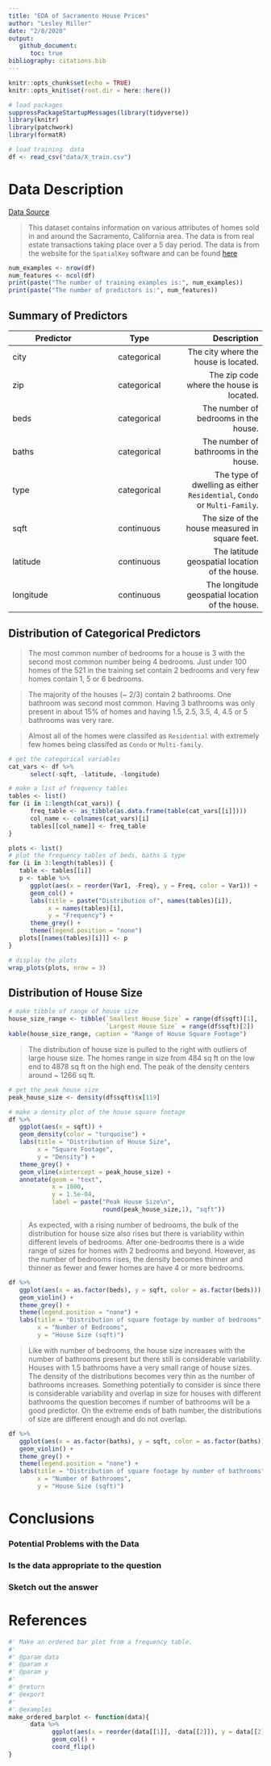 ```yaml
---
title: "EDA of Sacramento House Prices"
author: "Lesley Miller"
date: "2/8/2020"
output: 
   github_document:
      toc: true
bibliography: citations.bib
---
```


```r
knitr::opts_chunk$set(echo = TRUE)
knitr::opts_knit$set(root.dir = here::here())
```

```r
# load packages
suppressPackageStartupMessages(library(tidyverse))
library(knitr)
library(patchwork)
library(formatR)
```


```r
# load training  data 
df <- read_csv("data/X_train.csv")
```

# Data Description 
[Data Source](https://support.spatialkey.com/spatialkey-sample-csv-data)

> This dataset contains information on various attributes of homes sold in and around the Sacramento, California area. The data is from real estate transactions taking place over a 5 day period. The data is from the website for the `SpatialKey` software and can be found [here](https://support.spatialkey.com/spatialkey-sample-csv-data)

```r
num_examples <- nrow(df)
num_features <- ncol(df)
print(paste("The number of training examples is:", num_examples))
print(paste("The number of predictors is:", num_features))
```

## Summary of Predictors 
|Predictor | Type | Description |
|-----------|:--------:|---------:|
|city | categorical| The city where the house is located.|
|zip | categorical | The zip code where the house is located.|
|beds | categorical | The number of bedrooms in the house.|
|baths | categorical | The number of bathrooms in the house.|
|type | categorical | The type of dwelling as either `Residential`, `Condo` or `Multi-Family`. |
|sqft | continuous | The size of the house measured in square feet.|
|latitude| continuous | The latitude geospatial location of the house.|
|longitude| continuous | The longitude geospatial location of the house.|

## Distribution of Categorical Predictors 

> The most common number of bedrooms for a house is 3 with the second most common number being 4 bedrooms. Just under 100 homes of the 521 in the training set contain 2 bedrooms and very few homes contain 1, 5 or 6 bedrooms. 

> The majority of the houses (~ 2/3) contain 2 bathrooms. One bathroom was second most common. Having 3 bathrooms was only present in about 15% of homes and having 1.5, 2.5, 3.5, 4, 4.5 or 5 bathrooms was very rare. 

> Almost all of the homes were classifed as `Residential` with extremely few homes being classifed as `Condo` or `Multi-family`. 


```r
# get the categorical variables 
cat_vars <- df %>% 
      select(-sqft, -latitude, -longitude)
```

```r
# make a list of frequency tables 
tables <- list()
for (i in 1:length(cat_vars)) {
      freq_table <- as_tibble(as.data.frame(table(cat_vars[[i]])))
      col_name <- colnames(cat_vars)[i]
      tables[[col_name]] <- freq_table
}

```


```r
plots <- list()
# plot the frequency tables of beds, baths & type 
for (i in 3:length(tables)) {
   table <- tables[[i]]
   p <- table %>% 
      ggplot(aes(x = reorder(Var1, -Freq), y = Freq, color = Var1)) + 
      geom_col() + 
      labs(title = paste("Distribution of", names(tables)[i]),
           x = names(tables)[i],
           y = "Frequency") + 
      theme_grey() + 
      theme(legend.position = "none")
   plots[[names(tables)[i]]] <- p
}

# display the plots 
wrap_plots(plots, nrow = 3)
```

## Distribution of House Size
```r
# make tibble of range of house size 
house_size_range <- tibble(`Smallest House Size` = range(df$sqft)[1],
                           `Largest House Size` = range(df$sqft)[2])
kable(house_size_range, caption = "Range of House Square Footage")
```

> The distribution of house size is pulled to the right with outliers of large house size. The homes range in size from 484 sq ft on the low end to 4878 sq ft on the high end. The peak of the density centers around ~ 1266 sq ft. 

```r

# get the peak house size
peak_house_size <- density(df$sqft)$x[119]

# make a density plot of the house square footage
df %>% 
   ggplot(aes(x = sqft)) + 
   geom_density(color = "turquoise") + 
   labs(title = "Distribution of House Size",
        x = "Square Footage",
        y = "Density") + 
   theme_grey() + 
   geom_vline(xintercept = peak_house_size) +
   annotate(geom = "text", 
            x = 1800, 
            y = 1.5e-04, 
            label = paste("Peak House Size\n", 
                          round(peak_house_size,1), "sqft"))
```

> As expected, with a rising number of bedrooms, the bulk of the distribution for house size also rises but there is variability within different levels of bedrooms. After one-bedrooms there is a wide range of sizes for homes with 2 bedrooms and beyond. However, as the number of bedrooms rises, the density becomes thinner and thinner as fewer and fewer homes are have 4 or more bedrooms. 

```r
df %>% 
   ggplot(aes(x = as.factor(beds), y = sqft, color = as.factor(beds))) +
   geom_violin() +
   theme_grey() + 
   theme(legend.position = "none") + 
   labs(title = "Distribution of square footage by number of bedrooms", 
        x = "Number of Bedrooms",
        y = "House Size (sqft)") 
```

> Like with number of bedrooms, the house size increases with the number of bathrooms present but there still is considerable variability. Houses with 1.5 bathrooms have a very small range of house sizes. The density of the distributions becomes very thin as the number of bathrooms increases. Something potentially to consider is since there is considerable variability and overlap in size for houses with different bathrooms the question becomes if number of bathrooms will be a good predictor. On the extreme ends of bath number, the distributions of size are different enough and do not overlap.

```r
df %>% 
   ggplot(aes(x = as.factor(baths), y = sqft, color = as.factor(baths))) +
   geom_violin() + 
   theme_grey() + 
   theme(legend.position = "none") + 
   labs(title = "Distribution of square footage by number of bathrooms", 
        x = "Number of Bathrooms",
        y = "House Size (sqft)")

```

# Conclusions
### Potential Problems with the Data 
> 

### Is the data appropriate to the question 

### Sketch out the answer

# References

```r

#' Make an ordered bar plot from a frequency table. 
#'
#' @param data 
#' @param x 
#' @param y 
#'
#' @return
#' @export
#'
#' @examples
make_ordered_barplot <- function(data){
      data %>% 
            ggplot(aes(x = reorder(data[[1]], -data[[2]]), y = data[[2]])) + 
            geom_col() + 
            coord_flip()
}
```




